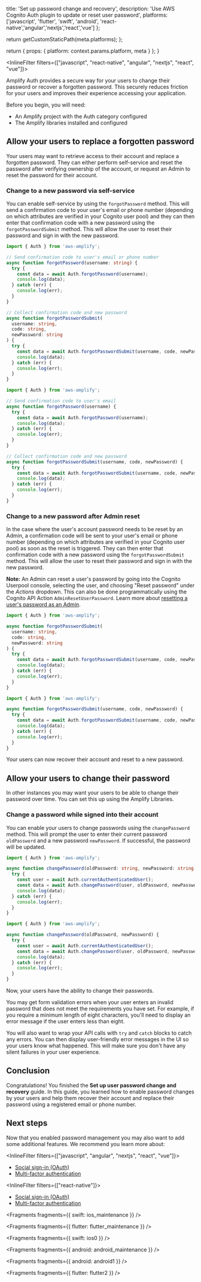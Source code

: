 
  title: 'Set up password change and recovery',
  description: 'Use AWS Cognito Auth plugin to update or reset user password',
  platforms: ['javascript', 'flutter', 'swift', 'android', 'react-native','angular','nextjs','react','vue'] 
};

  return getCustomStaticPath(meta.platforms);
};

  return {
    props: {
      platform: context.params.platform,
      meta
    }
  };
}

<InlineFilter filters={["javascript",  "react-native", "angular", "nextjs", "react", "vue"]}>

Amplify Auth provides a secure way for your users to change their password or recover a forgotten password. This securely reduces friction for your users and improves their experience accessing your application.

Before you begin, you will need:

- An Amplify project with the Auth category configured
- The Amplify libraries installed and configured

## Allow your users to replace a forgotten password

Your users may want to retrieve access to their account and replace a forgotten password. They can either perform self-service and reset the password after verifying ownership of the account, or request an Admin to reset the password for their account.

### Change to a new password via self-service

You can enable self-service by using the `forgotPassword` method. This will send a confirmation code to your user's email or phone number (depending on which attributes are verified in your Cognito user pool) and they can then enter that confirmation code with a new password using the `forgotPasswordSubmit` method. This will allow the user to reset their password and sign in with the new password.

<BlockSwitcher>
<Block name="TypeScript">

```ts
import { Auth } from 'aws-amplify';

// Send confirmation code to user's email or phone number
async function forgotPassword(username: string) {
  try {
    const data = await Auth.forgotPassword(username);
    console.log(data);
  } catch (err) {
    console.log(err);
  }
}

// Collect confirmation code and new password
async function forgotPasswordSubmit(
  username: string,
  code: string,
  newPassword: string
) {
  try {
    const data = await Auth.forgotPasswordSubmit(username, code, newPassword);
    console.log(data);
  } catch (err) {
    console.log(err);
  }
}
```

</Block>
<Block name="JavaScript">

```javascript
import { Auth } from 'aws-amplify';

// Send confirmation code to user's email
async function forgotPassword(username) {
  try {
    const data = await Auth.forgotPassword(username);
    console.log(data);
  } catch (err) {
    console.log(err);
  }
}

// Collect confirmation code and new password
async function forgotPasswordSubmit(username, code, newPassword) {
  try {
    const data = await Auth.forgotPasswordSubmit(username, code, newPassword);
    console.log(data);
  } catch (err) {
    console.log(err);
  }
}
```

</Block>
</BlockSwitcher>

### Change to a new password after Admin reset

In the case where the user's account password needs to be reset by an Admin, a confirmation code will be sent to your user's email or phone number (depending on which attributes are verified in your Cognito user pool) as soon as the reset is triggered. They can then enter that confirmation code with a new password using the `forgotPasswordSubmit` method. This will allow the user to reset their password and sign in with the new password.

<Callout>

**Note:** An Admin can reset a user's password by going into the Cognito Userpool console, selecting the user, and choosing "Reset password" under the _Actions_ dropdown. This can also be done programmatically using the Cognito API Action `AdminResetUserPassword`. Learn more about [resetting a user's password as an Admin](https://docs.aws.amazon.com/cognito-user-identity-pools/latest/APIReference/API_AdminResetUserPassword.html).

</Callout>

<BlockSwitcher>
<Block name="TypeScript">

```ts
import { Auth } from 'aws-amplify';

async function forgotPasswordSubmit(
  username: string,
  code: string,
  newPassword: string
) {
  try {
    const data = await Auth.forgotPasswordSubmit(username, code, newPassword);
    console.log(data);
  } catch (err) {
    console.log(err);
  }
}
```

</Block>
<Block name="JavaScript">

```js
import { Auth } from 'aws-amplify';

async function forgotPasswordSubmit(username, code, newPassword) {
  try {
    const data = await Auth.forgotPasswordSubmit(username, code, newPassword);
    console.log(data);
  } catch (err) {
    console.log(err);
  }
}
```

</Block>
</BlockSwitcher>

Your users can now recover their account and reset to a new password.

## Allow your users to change their password

In other instances you may want your users to be able to change their password over time. You can set this up using the Amplify Libraries.

### Change a password while signed into their account

You can enable your users to change passwords using the `changePassword` method. This will prompt the user to enter their current password `oldPassword` and a new password `newPassword`. If successful, the password will be updated.

<BlockSwitcher>
<Block name="TypeScript">

```ts
import { Auth } from 'aws-amplify';

async function changePassword(oldPassword: string, newPassword: string) {
  try {
    const user = await Auth.currentAuthenticatedUser();
    const data = await Auth.changePassword(user, oldPassword, newPassword);
    console.log(data);
  } catch (err) {
    console.log(err);
  }
}
```

</Block>
<Block name="JavaScript">

```javascript
import { Auth } from 'aws-amplify';

async function changePassword(oldPassword, newPassword) {
  try {
    const user = await Auth.currentAuthenticatedUser();
    const data = await Auth.changePassword(user, oldPassword, newPassword);
    console.log(data);
  } catch (err) {
    console.log(err);
  }
}
```

</Block>
</BlockSwitcher>

Now, your users have the ability to change their passwords.

<Accordion title='Troubleshooting validation errors' headingLevel='2' eyebrow='Troubleshooting'>

You may get form validation errors when your user enters an invalid password that does not meet the requirements you have set. For example, if you require a minimum length of eight characters, you'll need to display an error message if the user enters less than eight.

You will also want to wrap your API calls with `try` and `catch` blocks to catch any errors. You can then display user-friendly error messages in the UI so your users know what happened. This will make sure you don't have any silent failures in your user experience.

</Accordion>

## Conclusion

Congratulations! You finished the **Set up user password change and recovery** guide. In this guide, you learned how to enable password changes by your users and help them recover their account and replace their password using a registered email or phone number.

## Next steps

Now that you enabled password management you may also want to add some additional features. We recommend you learn more about:

<InlineFilter filters={["javascript", "angular", "nextjs", "react", "vue"]}>

- [Social sign-in (OAuth)](/[platform]/prev/build-a-backend/auth/add-social-provider/)
- [Multi-factor authentication](/[platform]/prev/build-a-backend/auth/manage-mfa/)

</InlineFilter>

<InlineFilter filters={["react-native"]}>

- [Social sign-in (OAuth)](/[platform]/prev/build-a-backend/auth/add-social-provider/)
- [Multi-factor authentication](/[platform]/prev/build-a-backend/auth/manage-mfa/)

</InlineFilter>

</InlineFilter>


<Fragments fragments={{ swift: ios_maintenance }} />


<Fragments fragments={{ flutter: flutter_maintenance }} />


<Fragments fragments={{ swift: ios0 }} />


<Fragments fragments={{ android: android_maintenance }} />


<Fragments fragments={{ android: android1 }} />


<Fragments fragments={{ flutter: flutter2 }} />
